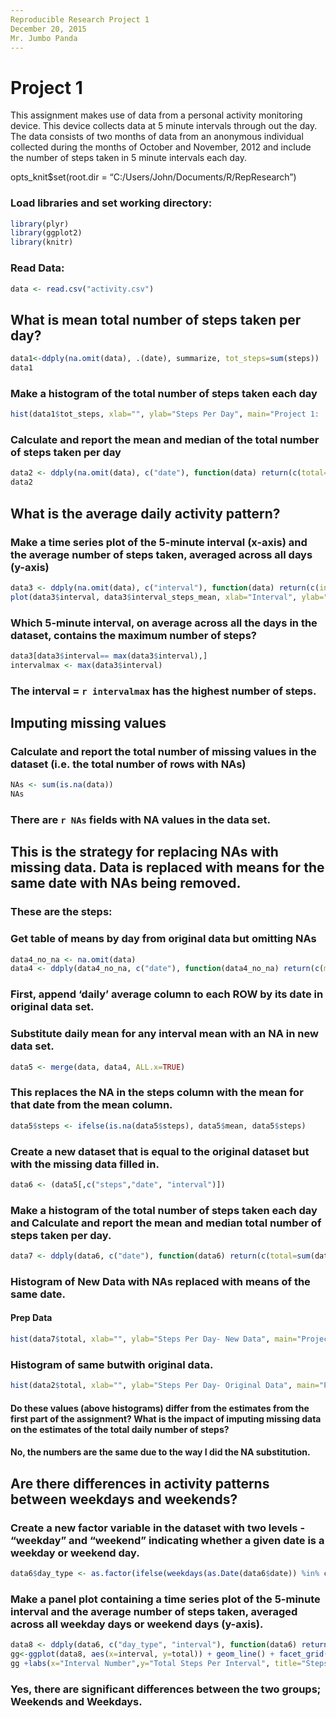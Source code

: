 ```yaml
---
Reproducible Research Project 1
December 20, 2015
Mr. Jumbo Panda
---
```


# Project 1

This assignment makes use of data from a personal activity monitoring device. This device collects data at 5 minute intervals through out the day. The data consists of two months of data from an anonymous individual collected during the months of October and November, 2012 and include the number of steps taken in 5 minute intervals each day.

opts_knit$set(root.dir = "C:/Users/John/Documents/R/RepResearch")


### Load libraries and set working directory:
```r
library(plyr)
library(ggplot2)
library(knitr)
```

### Read Data:
```r
data <- read.csv("activity.csv")
```
## What is mean total number of steps taken per day?
```r
data1<-ddply(na.omit(data), .(date), summarize, tot_steps=sum(steps))
data1
```

### Make a histogram of the total number of steps taken each day
```r
hist(data1$tot_steps, xlab="", ylab="Steps Per Day", main="Project 1:  Steps Per Day Histogram")
```

###  Calculate and report the mean and median of the total number of steps taken per day
```r
data2 <- ddply(na.omit(data), c("date"), function(data) return(c(total=sum(data$steps),mean=mean(data$steps), median=median(data$steps))))
data2
```

## What is the average daily activity pattern?

### Make a time series plot of the 5-minute interval (x-axis) and the average number of steps taken, averaged across all days (y-axis)
```r
data3 <- ddply(na.omit(data), c("interval"), function(data) return(c(interval_steps_mean=mean(data$steps))))
plot(data3$interval, data3$interval_steps_mean, xlab="Interval", ylab="Steps Per Day", main="Project 1:  Steps Per Day ", type="l")
```

### Which 5-minute interval, on average across all the days in the dataset, contains the maximum number of steps?
```r
data3[data3$interval== max(data3$interval),]
intervalmax <- max(data3$interval)
```

### The interval = `r intervalmax` has the highest number of steps.


## Imputing missing values

### Calculate and report the total number of missing values in the dataset (i.e. the total number of rows with NAs)
```r
NAs <- sum(is.na(data))
NAs
```
###  There are `r NAs` fields with NA values in the data set.


## This  is the strategy for replacing NAs with missing data.  Data is replaced with means for the same date with NAs being removed.

### These are the steps:

### Get table of means by day from original data but omitting NAs
```r
data4_no_na <- na.omit(data)
data4 <- ddply(data4_no_na, c("date"), function(data4_no_na) return(c(mean=mean(data4_no_na$steps))))
```

### First, append 'daily' average column to each ROW by its date in original data set.
### Substitute daily mean for any interval mean with an NA in new data set.
```r
data5 <- merge(data, data4, ALL.x=TRUE)
```
### This replaces the NA in the steps column with the mean for that date from the mean column.
```r
data5$steps <- ifelse(is.na(data5$steps), data5$mean, data5$steps)
```
### Create a new dataset that is equal to the original dataset but with the missing data filled in.
```r
data6 <- (data5[,c("steps","date", "interval")])
```


### Make a histogram of the total number of steps taken each day and Calculate and report the mean and median total number of steps taken per day. 
```r
data7 <- ddply(data6, c("date"), function(data6) return(c(total=sum(data6$steps),mean=mean(data6$steps), median=median(data6$steps))))
```

### Histogram of New Data with NAs replaced with means of the same date.
#### Prep Data
```r
hist(data7$total, xlab="", ylab="Steps Per Day- New Data", main="Project 1:  Steps Per Day Histogram - Substituted Means for NAs")
```

### Histogram of same butwith original data.
```r
hist(data2$total, xlab="", ylab="Steps Per Day- Original Data", main="Project 1:  Steps Per Day Histogram -  Origina Data (Includes NAs)")
```

#### Do these values (above histograms) differ from the estimates from the first part of the assignment? What is the impact of imputing missing data on the estimates of the total daily number of steps?

####  No, the numbers are the same due to the way I did the NA substitution. 



## Are there differences in activity patterns between weekdays and weekends?

### Create a new factor variable in the dataset with two levels - "weekday" and "weekend" indicating whether a given date is a weekday or weekend day.
```r
data6$day_type <- as.factor(ifelse(weekdays(as.Date(data6$date)) %in% c("Sunday", "Saturday"), "Weekend", "Weekday"))
```

### Make a panel plot containing a time series plot of the 5-minute interval and the average number of steps taken, averaged across all weekday days or weekend days (y-axis). 
```r
data8 <- ddply(data6, c("day_type", "interval"), function(data6) return(c(total=sum(data6$steps),mean=mean(data6$steps), median=median(data6$steps))))
gg<-ggplot(data8, aes(x=interval, y=total)) + geom_line() + facet_grid(.~day_type)
gg +labs(x="Interval Number",y="Total Steps Per Interval", title="Steps by Interval for Weekend and Weekday")
```

###  Yes, there are significant differences between the two groups; Weekends and Weekdays.
